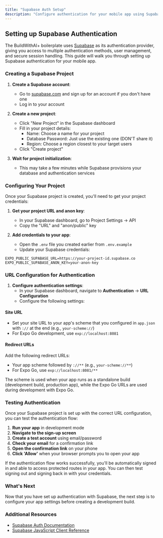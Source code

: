 ```yaml
---
title: "Supabase Auth Setup"
description: "Configure authentication for your mobile app using Supabase"
---
```



## Setting up Supabase Authentication

The BuildWithAI+ boilerplate uses [Supabase](https://supabase.com/) as its authentication provider, giving you access to multiple authentication methods, user management, and secure session handling. This guide will walk you through setting up Supabase authentication for your mobile app.

### Creating a Supabase Project

1. **Create a Supabase account**:
   - Go to [supabase.com](https://database.new) and sign up for an account if you don't have one
   - Log in to your account

2. **Create a new project**:
   - Click "New Project" in the Supabase dashboard
   - Fill in your project details:
     - Name: Choose a name for your project
     - Database Password: Just use the existing one (DON'T share it)
     - Region: Choose a region closest to your target users
   - Click "Create project"

3. **Wait for project initialization**:
   - This may take a few minutes while Supabase provisions your database and authentication services

### Configuring Your Project

Once your Supabase project is created, you'll need to get your project credentials:

1. **Get your project URL and anon key**:
   - In your Supabase dashboard, go to Project Settings → API
   - Copy the "URL" and "anon/public" key

2. **Add credentials to your app**:
   - Open the `.env` file you created earlier from `.env.example`
   - Update your Supabase credentials:

```env
EXPO_PUBLIC_SUPABASE_URL=https://your-project-id.supabase.co
EXPO_PUBLIC_SUPABASE_ANON_KEY=your-anon-key
```

### URL Configuration for Authentication

1. **Configure authentication settings**:
   - In your Supabase dashboard, navigate to **Authentication** → **URL Configuration**
   - Configure the following settings:

#### Site URL

- Set your site URL to your app's scheme that you configured in `app.json` with `://` at the end (e.g., `your-scheme://`)
- For Expo Go development, use `exp://localhost:8081` 

#### Redirect URLs

Add the following redirect URLs:

- Your app scheme followed by `://**` (e.g., `your-scheme://**`)
- For Expo Go, use `exp://localhost:8081/**`

<Tip>
  The scheme is used when your app runs as a standalone build (development build, production app), while the Expo Go URLs are used during development with Expo Go.
</Tip>

### Testing Authentication

Once your Supabase project is set up with the correct URL configuration, you can test the authentication flow:

1. **Run your app** in development mode
2. **Navigate to the sign-up screen**
3. **Create a test account** using email/password
4. **Check your email** for a confirmation link
5. **Open the confirmation link** on your phone
6. **Click 'Allow'** when your browser prompts you to open your app

If the authentication flow works successfully, you'll be automatically signed in and able to access protected routes in your app. You can then test signing out and signing back in with your credentials.

### What's Next

Now that you have set up authentication with Supabase, the next step is to configure your app settings before creating a development build.

### Additional Resources

- [Supabase Auth Documentation](https://supabase.com/docs/guides/auth)
- [Supabase JavaScript Client Reference](https://supabase.com/docs/reference/javascript/)
